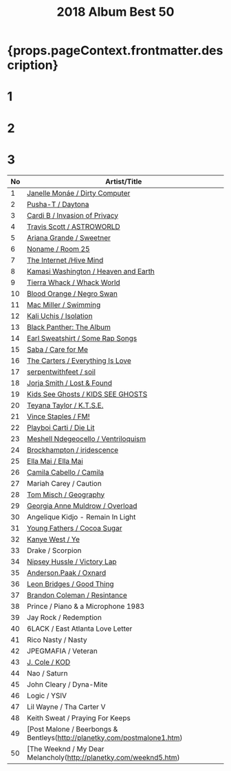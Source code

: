 ﻿---
title: 2018 Album Best 50
tabs: ['2019', '2018', '2017']
description: 2018 Black Music Album Best 50 by planet.ky
---


<h1> {props.pageContext.frontmatter.description} </h1>

<Row>
<Column colMd={3} colLg={3} noGutterMdLeft>
<h1>1</h1>
<Review1 />
</Column>
<Column colMd={3} colLg={3} noGutterMdLeft>
<h1>2</h1>
<Review2 />
</Column>
<Column colMd={3} colLg={3} noGutterMdLeft>
<h1>3</h1>
<Review3 />
</Column>
</Row>

| No | Artist/Title                                                                      | 
| -- | --------------------------------------------------------------------------------- | 
|1	 | [Janelle Monáe / Dirty Computer](/review/janellemonae3L)                          |
|2	 | [Pusha-T / Daytona](/review/pushat3L)                                             |
|3	 | [Cardi B / Invasion of Privacy](/review/cardib1L)                                 |
|4	 | [Travis Scott / ASTROWORLD](/review/travisscott3L)                                |
|5	 | [Ariana Grande / Sweetner](/review/arianagrande4L)                                |
|6	 | [Noname / Room 25](/review/noname2L)                                              |
|7	 | [The Internet /Hive Mind](/review/theinternet2L)                                  |
|8	 | [Kamasi Washington / Heaven and Earth](/review/kamasiwashington3L)                |
|9	 | [Tierra Whack / Whack World](/review/tierrawhack1L)                               |
|10  | [Blood Orange / Negro Swan](/review/bloodorange3L)                                |　　　　　　　　　　　　　　　
|11  | [Mac Miller / Swimming](/review/macmiller2L)                                      |
|12  | [Kali Uchis / Isolation](/review/kaliuchis1L)                                     |
|13  | [Black Panther: The Album](/review/blackpantherL)                                 |
|14  | [Earl Sweatshirt / Some Rap Songs](/review/earlsweatshirt3L)                      |
|15  | [Saba / Care for Me](/review/saba1L)                                              |
|16  | [The Carters / Everything Is Love](http://planetky.com/carters1.htm)              |
|17  | [serpentwithfeet / soil](/review/serpentwithfeet1L)                               |
|18  | [Jorja Smith / Lost & Found](http://planetky.com/jorjasmith1.htm)                 |
|19  | [Kids See Ghosts / KIDS SEE GHOSTS](http://planetky.com/kidsseeghosts1.htm)       |
|20  | [Teyana Taylor / K.T.S.E.](/review/teyanataylor2L)                                |
|21  | [Vince Staples / FM!](/review/vincestaples4L)                                     |              
|22  | [Playboi Carti / Die Lit](/review/playboicarti1L)                                 |
|23  | [Meshell Ndegeocello / Ventriloquism](http://planetky.com/ndegeocelllo4.htm)      |
|24  | [Brockhampton / iridescence](/review/brockhampton1L)                              |
|25  | [Ella Mai / Ella Mai](/review/ellamai1L)                                          |
|26  | [Camila Cabello / Camila](http://planetky.com/camilacabello1.htm)                 |
|27  | Mariah Carey / Caution                                                            |
|28  | [Tom Misch / Geography](http://planetky.com/tommisch1.htm)                        |
|29  | [Georgia Anne Muldrow / Overload](http://planetky.com/georgiaannemuldrow.htm)     |
|30  | Angelique Kidjo - Remain In Light                                                 |
|31  | [Young Fathers / Cocoa Sugar](/review/youngfathers2L)                             |
|32  | [Kanye West / Ye](http://planetky.com/kanyewest9.htm)                             |
|33  | Drake / Scorpion                                                                  |
|34  | [Nipsey Hussle / Victory Lap](http://planetky.com/nipseyhustle1.htm)              |
|35  | [Anderson.Paak / Oxnard](/review/andersonpaak3L)                                  |
|36  | [Leon Bridges / Good Thing](http://planetky.com/leonbridges2.htm)                 |
|37  | [Brandon Coleman / Resintance](http://planetky.com/brandoncoleman1.htm)           |
|38  | Prince / Piano & a Microphone 1983                                                |
|39  | Jay Rock / Redemption                                                             |
|40  | 6LACK / East Atlanta Love Letter                                                  |
|41  | Rico Nasty / Nasty                                                                |
|42  | JPEGMAFIA / Veteran                                                               |
|43  | [J. Cole / KOD](http://planetky.com/jcole3.htm)                                   |
|44  | Nao / Saturn                                                                      |
|45  | John Cleary / Dyna-Mite                                                           |
|46  | Logic / YSIV                                                                      |
|47  | Lil Wayne / Tha Carter V                                                          |
|48  | Keith Sweat / Praying For Keeps                                                   |
|49  | [Post Malone / Beerbongs & Bentleys(http://planetky.com/postmalone1.htm)          |
|50  | [The Weeknd / My Dear Melancholy(http://planetky.com/weeknd5.htm)                 |
